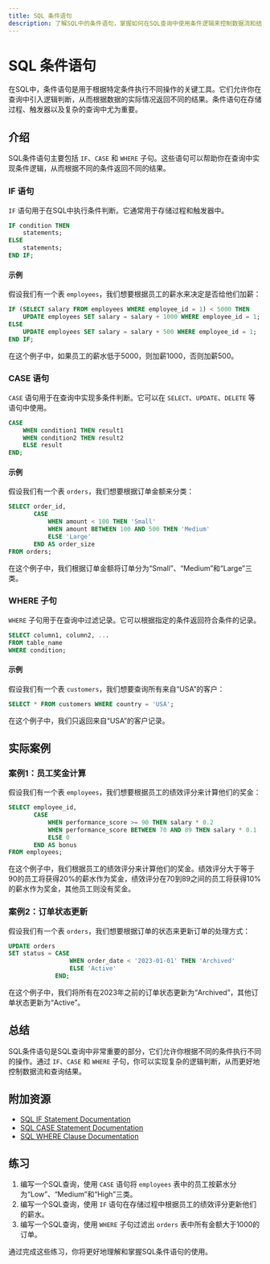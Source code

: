 ```yaml
---
title: SQL 条件语句
description: 了解SQL中的条件语句，掌握如何在SQL查询中使用条件逻辑来控制数据流和结果。
---
```


# SQL 条件语句

在SQL中，条件语句是用于根据特定条件执行不同操作的关键工具。它们允许你在查询中引入逻辑判断，从而根据数据的实际情况返回不同的结果。条件语句在存储过程、触发器以及复杂的查询中尤为重要。

## 介绍

SQL条件语句主要包括 `IF`、`CASE` 和 `WHERE` 子句。这些语句可以帮助你在查询中实现条件逻辑，从而根据不同的条件返回不同的结果。

### IF 语句

`IF` 语句用于在SQL中执行条件判断。它通常用于存储过程和触发器中。

```sql
IF condition THEN
    statements;
ELSE
    statements;
END IF;
```

#### 示例

假设我们有一个表 `employees`，我们想要根据员工的薪水来决定是否给他们加薪：

```sql
IF (SELECT salary FROM employees WHERE employee_id = 1) < 5000 THEN
    UPDATE employees SET salary = salary + 1000 WHERE employee_id = 1;
ELSE
    UPDATE employees SET salary = salary + 500 WHERE employee_id = 1;
END IF;
```

在这个例子中，如果员工的薪水低于5000，则加薪1000，否则加薪500。

### CASE 语句

`CASE` 语句用于在查询中实现多条件判断。它可以在 `SELECT`、`UPDATE`、`DELETE` 等语句中使用。

```sql
CASE
    WHEN condition1 THEN result1
    WHEN condition2 THEN result2
    ELSE result
END;
```

#### 示例

假设我们有一个表 `orders`，我们想要根据订单金额来分类：

```sql
SELECT order_id, 
       CASE 
           WHEN amount < 100 THEN 'Small'
           WHEN amount BETWEEN 100 AND 500 THEN 'Medium'
           ELSE 'Large'
       END AS order_size
FROM orders;
```

在这个例子中，我们根据订单金额将订单分为“Small”、“Medium”和“Large”三类。

### WHERE 子句

`WHERE` 子句用于在查询中过滤记录。它可以根据指定的条件返回符合条件的记录。

```sql
SELECT column1, column2, ...
FROM table_name
WHERE condition;
```

#### 示例

假设我们有一个表 `customers`，我们想要查询所有来自“USA”的客户：

```sql
SELECT * FROM customers WHERE country = 'USA';
```

在这个例子中，我们只返回来自“USA”的客户记录。

## 实际案例

### 案例1：员工奖金计算

假设我们有一个表 `employees`，我们想要根据员工的绩效评分来计算他们的奖金：

```sql
SELECT employee_id, 
       CASE 
           WHEN performance_score >= 90 THEN salary * 0.2
           WHEN performance_score BETWEEN 70 AND 89 THEN salary * 0.1
           ELSE 0
       END AS bonus
FROM employees;
```

在这个例子中，我们根据员工的绩效评分来计算他们的奖金。绩效评分大于等于90的员工将获得20%的薪水作为奖金，绩效评分在70到89之间的员工将获得10%的薪水作为奖金，其他员工则没有奖金。

### 案例2：订单状态更新

假设我们有一个表 `orders`，我们想要根据订单的状态来更新订单的处理方式：

```sql
UPDATE orders
SET status = CASE 
                 WHEN order_date < '2023-01-01' THEN 'Archived'
                 ELSE 'Active'
             END;
```

在这个例子中，我们将所有在2023年之前的订单状态更新为“Archived”，其他订单状态更新为“Active”。

## 总结

SQL条件语句是SQL查询中非常重要的部分，它们允许你根据不同的条件执行不同的操作。通过 `IF`、`CASE` 和 `WHERE` 子句，你可以实现复杂的逻辑判断，从而更好地控制数据流和查询结果。

## 附加资源

- [SQL IF Statement Documentation](https://www.w3schools.com/sql/sql_if.asp)
- [SQL CASE Statement Documentation](https://www.w3schools.com/sql/sql_case.asp)
- [SQL WHERE Clause Documentation](https://www.w3schools.com/sql/sql_where.asp)

## 练习

1. 编写一个SQL查询，使用 `CASE` 语句将 `employees` 表中的员工按薪水分为“Low”、“Medium”和“High”三类。
2. 编写一个SQL查询，使用 `IF` 语句在存储过程中根据员工的绩效评分更新他们的薪水。
3. 编写一个SQL查询，使用 `WHERE` 子句过滤出 `orders` 表中所有金额大于1000的订单。

通过完成这些练习，你将更好地理解和掌握SQL条件语句的使用。